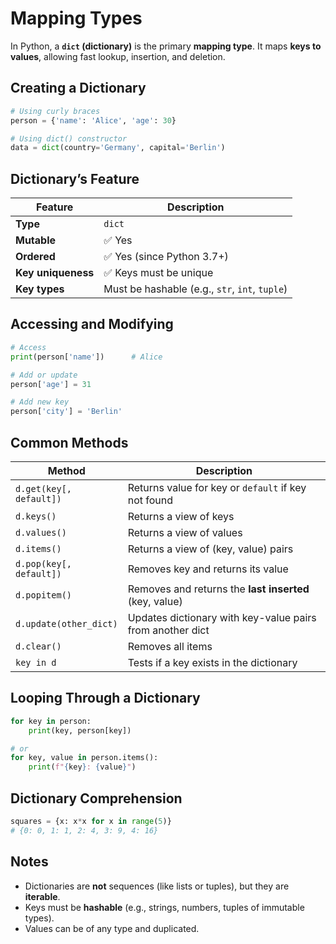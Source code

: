 # Mapping Types

In Python, a **`dict` (dictionary)** is the primary **mapping type**. It maps **keys to values**, allowing fast lookup, insertion, and deletion.

## Creating a Dictionary

```python
# Using curly braces
person = {'name': 'Alice', 'age': 30}

# Using dict() constructor
data = dict(country='Germany', capital='Berlin')
```

## Dictionary's Feature

| Feature            | Description                                    |
| ------------------ | ---------------------------------------------- |
| **Type**           | `dict`                                         |
| **Mutable**        | ✅ Yes                                          |
| **Ordered**        | ✅ Yes (since Python 3.7+)                      |
| **Key uniqueness** | ✅ Keys must be unique                          |
| **Key types**      | Must be hashable (e.g., `str`, `int`, `tuple`) |


## Accessing and Modifying

```python
# Access
print(person['name'])      # Alice

# Add or update
person['age'] = 31

# Add new key
person['city'] = 'Berlin'
```

## Common Methods

| Method                  | Description                                               |
| ----------------------- | --------------------------------------------------------- |
| `d.get(key[, default])` | Returns value for key or `default` if key not found       |
| `d.keys()`              | Returns a view of keys                                    |
| `d.values()`            | Returns a view of values                                  |
| `d.items()`             | Returns a view of (key, value) pairs                      |
| `d.pop(key[, default])` | Removes key and returns its value                         |
| `d.popitem()`           | Removes and returns the **last inserted** (key, value)    |
| `d.update(other_dict)`  | Updates dictionary with key-value pairs from another dict |
| `d.clear()`             | Removes all items                                         |
| `key in d`              | Tests if a key exists in the dictionary                   |


## Looping Through a Dictionary

```python
for key in person:
    print(key, person[key])

# or
for key, value in person.items():
    print(f"{key}: {value}")
```

## Dictionary Comprehension

```python
squares = {x: x*x for x in range(5)}
# {0: 0, 1: 1, 2: 4, 3: 9, 4: 16}
```

## Notes

* Dictionaries are **not** sequences (like lists or tuples), but they are **iterable**.
* Keys must be **hashable** (e.g., strings, numbers, tuples of immutable types).
* Values can be of any type and duplicated.
